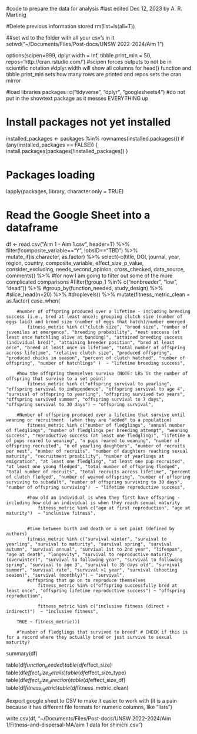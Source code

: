 #code to prepare the data for analysis#last edited Dec 12, 2023 by A. R. Martinig#Delete previous information stored rm(list=ls(all=T))##set wd to the folder with all your csv's in itsetwd("~/Documents/Files/Post-docs/UNSW 2022-2024/Aim 1")options(scipen=999, dplyr.width = Inf, tibble.print_min = 50, repos='http://cran.rstudio.com/') #scipen forces outputs to not be in scientific notation #dplyr.width will show all columns for head() function and tibble.print_min sets how many rows are printed and repos sets the cran mirror#load librariespackages=c("tidyverse", "dplyr", "googlesheets4") #do not put in the showtext package as it messes EVERYTHING up# Install packages not yet installedinstalled_packages <- packages %in% rownames(installed.packages())if (any(installed_packages == FALSE)) {  install.packages(packages[!installed_packages])}# Packages loadinglapply(packages, library, character.only = TRUE)# Read the Google Sheet into a dataframedf <- read.csv("Aim 1 - Aim 1.csv", header=T) %>%	filter(!composite_variable=="Y", !obsID=="TBD") %>%	mutate_if(is.character, as.factor) %>%	select(-c(title, DOI, journal, year, region, country, composite_variable, effect_size_p_value, consider_excluding, needs_second_opinion, cross_checked, data_source, comments)) %>%	#for now I am going to filter out some of the more complicated comparisons	#filter(!group_1 %in% c("nonbreeder", "low", "dead")) %>%	#group_by(function_needed, study_design) %>%	#slice_head(n=20) %>%	#droplevels() %>%
	mutate(fitness_metric_clean = as.factor(
		case_when(
		
		#number of offspring produced over a lifetime - including breeding success (i.e., bred at least once); grouping clutch size (number of eggs laid) and brood size (number of eggs that hatch)/number emerged
    		fitness_metric %in% c("clutch size", "brood size", "number of juveniles at emergence", "breeding probability", "nest success (at least once hatchling alive at banding)", "attained breeding success (individual bred)", "attaining breeder position", "bred at least once", "breed at least once in lifetime", "total number of offspring across lifetime", "relative clutch size", "produced offspring", "produced chicks in season", "percent of clutch hatched", "number of offspring", "number of hatchlings" )  ~ "lifetime breeding success", 
	    		
		#how the offspring themselves survive (NOTE: LRS is the number of offspring that survive to a set point)
    		fitness_metric %in% c("offspring survival to yearling", "offspring survival to independence", "offspring survival to age 4", "survival of offspring to yearling", "offspring survived two years", "offspring survived summer", "offspring survival to 7 days", "offspring survival to 30 days") ~ "offspring survival", 
    	
		#Number of offspring produced over a lifetime that survive until weaning or recruitment  (when they are "added" to a population)
    		fitness_metric %in% c("number of fledglings", "annual number of fledglings", "number of fledglings per breeding attempt", "weaning success", "reproductive success (at least one fledgling)", "lifetime n of pups reared to weaning", "n pups reared to weaning", "number of offspring recruited", "n of yearling daughters", "number of recruits per nest", "number of recruits", "number of daughters reaching sexual maturity", "recruitment proability", "number of yearlings at emigration", "at least one fledgling", "at least one pup recruited", "at least one young fledged", "total number of offspring fledged", "total number of recruits", "total recruits across lifetime", "percent of clutch fledged", "number of weaned offspring", "number of offspring surviving to subadult", "number of offspring surviving to 30 days", "number of offspring surviving")  ~ "lifetime reproductive success", 
    		
    		#how old an individual is when they first have offspring - including how old an individual is when they reach sexual maturity
    		    fitness_metric %in% c("age at first reproduction", "age at maturity")  ~ "inclusive fitness",  

    		
    		#time between birth and death or a set point (defined by authors)
   			fitness_metric %in% c("survival winter", "survival to yearling", "survival to maturity", "survival spring", "survival autumn", "survival annual", "survival 1st to 2nd year", "lifespan", "age at death", "longevity", "survival to reproductive maturity (overwinter)", "survival to following year", "survival to following spring", "survival to age 3", "survival to 35 days old", "survival summer", "survival rate", "survival >1 year", "survival (shooting season)", "survival (monthly)") ~ "survival", 	
   			#offspring that go on to reproduce themselves
    			fitness_metric %in% c("offspring successfully bred at least once", "offspring lifetime reproductive success") ~ "offspring reproduction", 

    			fitness_metric %in% c("inclusive fitness (direct + indirect)")  ~ "inclusive fitness",  
    		      		
  		TRUE ~ fitness_metric)))
  		
  		#"number of fledglings that survived to breed" # CHECK if this is for a record where they actually bred or just survive to sexual maturity? 	summary(df)	table(df$function_needed)	table(df$effect_size)	table(df$effect_size_details)	table(df$effect_size_type)table(df$effect_size_direction)	table(df$effect_size_df)
table(df$fitness_metric)
table(df$fitness_metric_clean)
				#export google sheet to CSV to make it easier to work with (it is a pain because it has different file formats for numeric columns, like "lists")write.csv(df, "~/Documents/Files/Post-docs/UNSW 2022-2024/Aim 1/Fitness-and-dispersal-MA/aim 1 data for shinichi.csv")	
